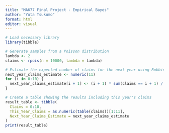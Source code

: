 ```yaml
---
title: "MA677 Final Project - Empirical Bayes"
author: "Yuta Tsukumo"
format: html
editor: visual
---
```


```r
# Load necessary library
library(tibble)

# Generate samples from a Poisson distribution
lambda <- 2
claims <- rpois(n = 10000, lambda = lambda)

# Estimate the expected number of claims for the next year using Robbins' formula
next_year_claims_estimate <- numeric(11)
for (i in 0:10) {
  next_year_claims_estimate[i + 1] <- (i + 1) * sum(claims == i + 1) / sum(claims == i)
}

# Create a table showing the results including this year's claims
result_table <- tibble(
  Claims = 0:10,
  This_Year_Claims = as.numeric(table(claims))[1:11],
  Next_Year_Claims_Estimate = next_year_claims_estimate
)
print(result_table)

```

```r

```


